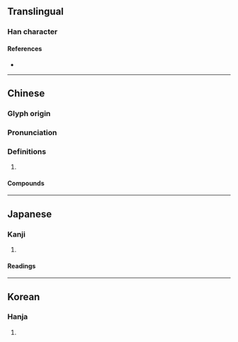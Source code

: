 {{character info}}
==Translingual==

===Han character===
{{Han char|rn=30|rad=口|as=15|sn=18|four=61047|canj=RMBE|ids=⿰口憂}}

====References====
* {{Han ref|kx=0212.400|dkj=04515|dj=0435.230|hdz=10699.100|uh=5698|ud=22168|bh=EFBA|bd=61370}}

----

==Chinese==
{{zh-forms}}

===Glyph origin===
{{Han etym}}

===Pronunciation===
{{zh-pron
|m=yōu
|c=jau1
|mc=y
|oc=y
|cat=
}}

===Definitions===
{{zh-hanzi}}

# {{rfdef|zh}}

====Compounds====
{{zh-der|嚘咿|嚘嚶|咿嚘}}

----

==Japanese==

===Kanji===
{{ja-kanji|grade=|rs=口15}}

# {{rfdef|ja|sort=口15}}

====Readings====
{{ja-readings
|goon=う
|kanon=ゆう<いう
|kun=むせ-ぶ, なげ-く}}

----

==Korean==

===Hanja===
{{ko-hanja|hangeul=우|rv=u|mr=u}}

# {{rfdef|ko|sort=口15}}